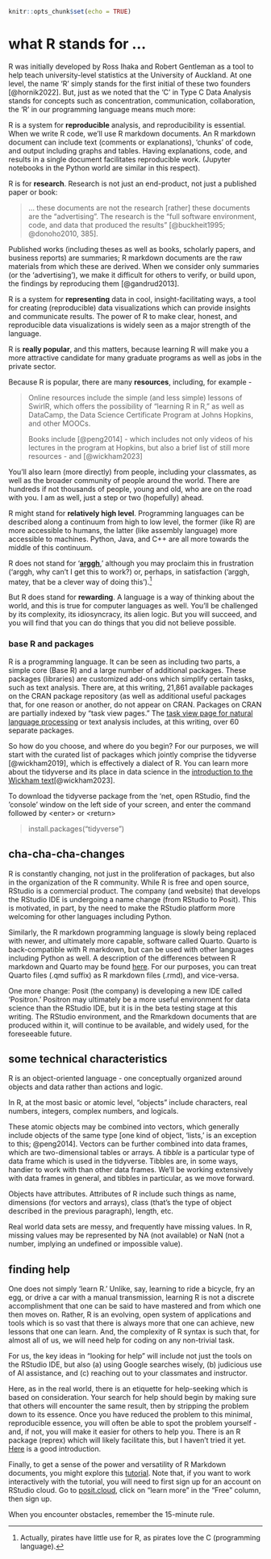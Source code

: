```r
knitr::opts_chunk$set(echo = TRUE)
```

# what R stands for ...

R was initially developed by Ross Ihaka and Robert Gentleman as a tool to help teach university-level statistics at the University of Auckland. At one level, the name 'R' simply stands for the first initial of these two founders [@hornik2022]. But, just as we noted that the 'C' in Type C Data Analysis stands for concepts such as concentration, communication, collaboration, the 'R' in our programming language means much more:

R is a system for **reproducible** analysis, and reproducibility is essential. When we write R code, we'll use R markdown documents. An R markdown document can include text (comments or explanations), 'chunks' of code, and output including graphs and tables. Having explanations, code, and results in a single document facilitates reproducible work. (Jupyter notebooks in the Python world are similar in this respect).

R is for **research**. Research is not just an end-product, not just a published paper or book:

> ... these documents are not the research [rather] these documents are the "advertising". The research is the "full software environment, code, and data that produced the results" [@buckheit1995; @donoho2010, 385].

Published works (including theses as well as books, scholarly papers, and business reports) are summaries; R markdown documents are the raw materials from which these are derived. When we consider only summaries (or the 'advertising'), we make it difficult for others to verify, or build upon, the findings by reproducing them [@gandrud2013].

R is a system for **representing** data in cool, insight-facilitating ways, a tool for creating (reproducible) data visualizations which can provide insights and communicate results. The power of R to make clear, honest, and reproducible data visualizations is widely seen as a major strength of the language.

R is **really popular**, and this matters, because learning R will make you a more attractive candidate for many graduate programs as well as jobs in the private sector.

Because R is popular, there are many **resources**, including, for example -

> Online resources include the simple (and less simple) lessons of SwirlR, which offers the possibility of "learning R in R," as well as DataCamp, the Data Science Certificate Program at Johns Hopkins, and other MOOCs.
>
> Books include [@peng2014] - which includes not only videos of his lectures in the program at Hopkins, but also a brief list of still more resources - and [@wickham2023]

You'll also learn (more directly) from people, including your classmates, as well as the broader community of people around the world. There are hundreds if not thousands of people, young and old, who are on the road with you. I am as well, just a step or two (hopefully) ahead.

R might stand for **relatively high level**. Programming languages can be described along a continuum from high to low level, the former (like R) are more accessible to humans, the latter (like assembly language) more accessible to machines. Python, Java, and C++ are all more towards the middle of this continuum.

R does not stand for '[**arggh**](https://www.urbandictionary.com/define.php?term=ARGH),' although you may proclaim this in frustration ('arggh, why can't I get this to work?) or, perhaps, in satisfaction ('arggh, matey, that be a clever way of doing this').[^03-whatrstandsfor-1]

[^03-whatrstandsfor-1]: Actually, pirates have little use for R, as pirates love the C (programming language).

But R does stand for **rewarding**. A language is a way of thinking about the world, and this is true for computer languages as well. You'll be challenged by its complexity, its idiosyncracy, its alien logic. But you will succeed, and you will find that you can do things that you did not believe possible.

### base R and packages

R is a programming language. It can be seen as including two parts, a simple core (Base R) and a large number of additional packages. These packages (libraries) are customized add-ons which simplify certain tasks, such as text analysis. There are, at this writing, 21,861 available packages on the CRAN package repository (as well as additional useful packages that, for one reason or another, do not appear on CRAN. Packages on CRAN are partially indexed by "task view pages." The [task view page for natural language processing](https://cran.r-project.org/web/views/NaturalLanguageProcessing.html) or text analysis includes, at this writing, over 60 separate packages.

So how do you choose, and where do you begin? For our purposes, we will start with the curated list of packages which jointly comprise the tidyverse [@wickham2019], which is effectively a dialect of R. You can learn more about the tidyverse and its place in data science in the [introduction to the Wickham text](https://r4ds.hadley.nz/intro.html)[@wickham2023].

To download the tidyverse package from the 'net, open RStudio, find the 'console' window on the left side of your screen, and enter the command followed by \<enter\> or \<return\>

> install.packages("tidyverse")

## cha-cha-cha-changes

R is constantly changing, not just in the proliferation of packages, but also in the organization of the R community. While R is free and open source, RStudio is a commercial product. The company (and website) that develops the RStudio IDE is undergoing a name change (from RStudio to Posit). This is motivated, in part, by the need to make the RStudio platform more welcoming for other languages including Python.

Similarly, the R markdown programming language is slowly being replaced with newer, and ultimately more capable, software called Quarto. Quarto is back-compatible with R markdown, but can be used with other languages including Python as well. A description of the differences between R markdown and Quarto may be found [here](https://quarto.org/docs/faq/rmarkdown.html). For our purposes, you can treat Quarto files (.qmd suffix) as R markdown files (.rmd), and vice-versa.

One more change: Posit (the company) is developing a new IDE called 'Positron.' Positron may ultimately be a more useful environment for data science than the RStudio IDE, but it is in the beta testing stage at this writing. The RStudio environment, and the Rmarkdown documents that are produced within it, will continue to be available, and widely used, for the foreseeable future.

## some technical characteristics

R is an object-oriented language - one conceptually organized around objects and data rather than actions and logic.

In R, at the most basic or atomic level, "objects" include characters, real numbers, integers, complex numbers, and logicals.

These atomic objects may be combined into vectors, which generally include objects of the same type [one kind of object, 'lists,' is an exception to this; @peng2014]. Vectors can be further combined into data frames, which are two-dimensional tables or arrays. A *tibble* is a particular type of data frame which is used in the tidyverse. Tibbles are, in some ways, handier to work with than other data frames. We'll be working extensively with data frames in general, and tibbles in particular, as we move forward.

Objects have attributes. Attributes of R include such things as name, dimensions (for vectors and arrays), class (that's the type of object described in the previous paragraph), length, etc.

Real world data sets are messy, and frequently have missing values. In R, missing values may be represented by NA (not available) or NaN (not a number, implying an undefined or impossible value).

## finding help

One does not simply 'learn R.' Unlike, say, learning to ride a bicycle, fry an egg, or drive a car with a manual transmission, learning R is not a discrete accomplishment that one can be said to have mastered and from which one then moves on. Rather, R is an evolving, open system of applications and tools which is so vast that there is always more that one can achieve, new lessons that one can learn. And, the complexity of R syntax is such that, for almost all of us, we will need help for coding on any non-trivial task.

For us, the key ideas in "looking for help" will include not just the tools on the RStudio IDE, but also (a) using Google searches wisely, (b) judicious use of AI assistance, and (c) reaching out to your classmates and instructor.

Here, as in the real world, there is an etiquette for help-seeking which is based on consideration. Your search for help should begin by making sure that others will encounter the same result, then by stripping the problem down to its essence. Once you have reduced the problem to this minimal, reproducible essence, you will often be able to spot the problem yourself - and, if not, you will make it easier for others to help you. There is an R package (reprex) which will likely facilitate this, but I haven't tried it yet. [Here](https://www.tidyverse.org/help/) is a good introduction.

Finally, to get a sense of the power and versatility of R Markdown documents, you might explore this [tutorial](https://rmarkdown.rstudio.com/lesson-1.html). Note that, if you want to work interactively with the tutorial, you will need to first sign up for an account on RStudio cloud. Go to [posit.cloud](https://posit.cloud), click on "learn more" in the "Free" column, then sign up.

When you encounter obstacles, remember the 15-minute rule.
